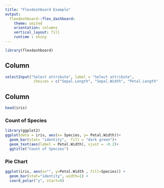 ---
title: "Flexdashboard Example"
output: 
  flexdashboard::flex_dashboard:
    theme: united
    orientation: columns
    vertical_layout: fill
    runtime : shiny
---

```{r setup, include=FALSE}
library(flexdashboard)
```




Column {.sidebar}
-----------------------------------------------------------------------


```{r}
selectInput("Select attribute", label = "Select attribute",
             choices = c("Sepal.Length", "Sepal.Width", "Petal.Length", "Petal.Width"), selected = "Sepal.Length")


```


Column 
-----------------------------------------------------------------------



```{r}
head(iris)
```


### Count of Species

```{r}
library(ggplot2)
ggplot(data = iris, aes(x= Species, y= Petal.Width))+
  geom_bar(stat= "identity",  fill = "dark green")+
  geom_text(aes(label = Petal.Width), vjust = -0.2)+
  ggtitle("Count of Species")
```

### Pie Chart 

```{r}
ggplot(iris, aes(x="", y=Petal.Width , fill=Species)) +
  geom_bar(stat="identity", width=1) +
  coord_polar("y", start=0)
```


